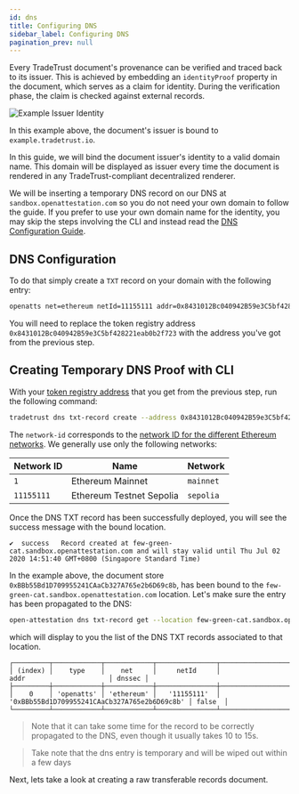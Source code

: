 ```yaml
---
id: dns
title: Configuring DNS
sidebar_label: Configuring DNS
pagination_prev: null
---
```



<Flow />

Every TradeTrust document's provenance can be verified and traced back to its issuer. This is achieved by embedding an `identityProof`
property in the document, which serves as a claim for identity. During the verification phase, the claim is checked against
external records.

![Example Issuer Identity](/docs/tutorial/verifiable-documents/ethereum/dns-proof/example.png)

In this example above, the document's issuer is bound to `example.tradetrust.io`.

In this guide, we will bind the document issuer's identity to a valid domain name. This domain will be displayed as issuer every time the document is rendered in any TradeTrust-compliant decentralized renderer.

We will be inserting a temporary DNS record on our DNS at `sandbox.openattestation.com` so you do not need your own domain to follow the guide. If you prefer to use your own domain name for the identity, you may skip the steps involving the CLI and instead read the [DNS Configuration Guide](/docs/how-tos/issuer/dns-txt#hands-on-creating-a-dns-txt-record).

## DNS Configuration

To do that simply create a `TXT` record on your domain with the following entry:

```txt
openatts net=ethereum netId=11155111 addr=0x8431012Bc040942B59e3C5bf428221eab0b2f723
```

You will need to replace the token registry address `0x8431012Bc040942B59e3C5bf428221eab0b2f723` with the address you've got from the previous step.

## Creating Temporary DNS Proof with CLI

With your [token registry address](/docs/tutorial/transferable-records/token-registry/token-registry-cli) that you get from the previous step, run the following command:

```sh
tradetrust dns txt-record create --address 0x8431012Bc040942B59e3C5bf428221eab0b2f723 --network-id 11155111
```

The `network-id` corresponds to the [network ID for the different Ethereum networks](https://chainid.network/). We generally use only the following networks:

| Network ID | Name                     | Network   |
| ---------- | ------------------------ | --------- |
| `1`        | Ethereum Mainnet         | `mainnet` |
| `11155111` | Ethereum Testnet Sepolia | `sepolia` |

Once the DNS TXT record has been successfully deployed, you will see the success message with the bound location.

```text
✔  success   Record created at few-green-cat.sandbox.openattestation.com and will stay valid until Thu Jul 02 2020 14:51:40 GMT+0800 (Singapore Standard Time)
```

In the example above, the document store `0xBBb55Bd1D709955241CAaCb327A765e2b6D69c8b`, has been bound to the `few-green-cat.sandbox.openattestation.com` location. Let's make sure the entry has been propagated to the DNS:

```bash
open-attestation dns txt-record get --location few-green-cat.sandbox.openattestation.com
```

which will display to you the list of the DNS TXT records associated to that location.

```text
┌─────────┬────────────┬────────────┬───────────────┬──────────────────────────────────────────────┬────────┐
│ (index) │    type    │    net     │     netId     │                     addr                     │ dnssec │
├─────────┼────────────┼────────────┼───────────────┼──────────────────────────────────────────────┼────────┤
│    0    │ 'openatts' │ 'ethereum' │   '11155111'  │ '0xBBb55Bd1D709955241CAaCb327A765e2b6D69c8b' │ false  │
└─────────┴────────────┴────────────┴───────────────┴──────────────────────────────────────────────┴────────┘
```

> Note that it can take some time for the record to be correctly propagated to the DNS, even though it usually takes 10 to 15s.

> Take note that the dns entry is temporary and will be wiped out within a few days

Next, lets take a look at creating a raw transferable records document.
